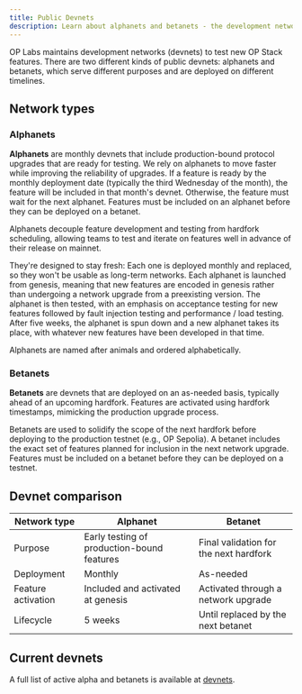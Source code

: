 ```yaml
---
title: Public Devnets
description: Learn about alphanets and betanets - the development networks for testing upcoming OP Stack releases.
---
```


OP Labs maintains development networks (devnets) to test new OP Stack features.
There are two different kinds of public devnets: alphanets and betanets, which serve different purposes and are deployed on different timelines.

## Network types

### Alphanets

**Alphanets** are monthly devnets that include production-bound protocol upgrades that are ready for testing.
We rely on alphanets to move faster while improving the reliability of upgrades.
If a feature is ready by the monthly deployment date (typically the third Wednesday of the month), the feature will be included in that month's devnet.
Otherwise, the feature must wait for the next alphanet.
Features must be included on an alphanet before they can be deployed on a betanet.

Alphanets decouple feature development and testing from hardfork scheduling, allowing teams to test and iterate on features well in advance of their release on mainnet.

They're designed to stay fresh: Each one is deployed monthly and replaced, so they won't be usable as long-term networks.
Each alphanet is launched from genesis, meaning that new features are encoded in genesis rather than undergoing a network upgrade from a preexisting version.
The alphanet is then tested, with an emphasis on acceptance testing for new features followed by fault injection testing and performance / load testing.
After five weeks, the alphanet is spun down and a new alphanet takes its place, with whatever new features have been developed in that time.

Alphanets are named after animals and ordered alphabetically.

### Betanets

**Betanets** are devnets that are deployed on an as-needed basis, typically ahead of an upcoming hardfork.
Features are activated using hardfork timestamps, mimicking the production upgrade process.

Betanets are used to solidify the scope of the next hardfork before deploying to the production testnet (e.g., OP Sepolia).
A betanet includes the exact set of features planned for inclusion in the next network upgrade.
Features must be included on a betanet before they can be deployed on a testnet.

## Devnet comparison

| Network type       | Alphanet                                   | Betanet                                |
| ------------------ | ------------------------------------------ | -------------------------------------- |
| Purpose            | Early testing of production-bound features | Final validation for the next hardfork |
| Deployment         | Monthly                                    | As-needed                              |
| Feature activation | Included and activated at genesis          | Activated through a network upgrade    |
| Lifecycle          | 5 weeks                                    | Until replaced by the next betanet     |

## Current devnets

A full list of active alpha and betanets is available at [devnets](https://devnets.optimism.io/?utm_source=op-docs&utm_medium=docs).

